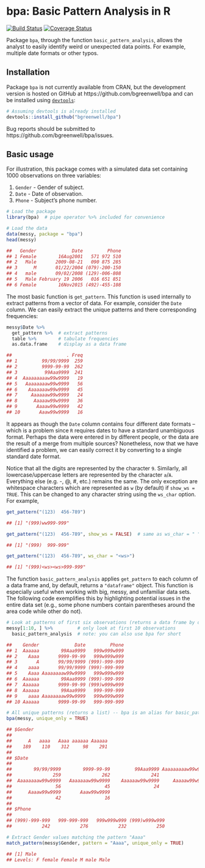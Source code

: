 # bpa: Basic Pattern Analysis in R

[![Build Status](https://travis-ci.org/bgreenwell/bpa.svg?branch=master)](https://travis-ci.org/bgreenwell/bpa)
[![Coverage Status](https://img.shields.io/codecov/c/github/bgreenwell/bpa.svg)](https://codecov.io/github/bgreenwell/bpa?branch=master)

Package `bpa`, through the function `basic_pattern_analysis`, allows the analyst to easily identify weird or unexpected data points. For example, multiple date formats or other typos.

## Installation
Package `bpa` is not currently available from CRAN, but the development version is hosted on GitHub at https://github.com/bgreenwell/bpa and can be installed using [`devtools`](https://github.com/hadley/devtools):
```r
# Assuming devtools is already installed
devtools::install_github("bgreenwell/bpa")
```
Bug reports should be submitted to https://github.com/bgreenwell/bpa/issues.

## Basic usage

For illustration, this package comes with a simulated data set containing 1000 observations on three variables:

  1. `Gender` - Gender of subject.
  2. `Date` - Date of observation.
  3. `Phone` - Subject's phone number.

```r
# Load the package
library(bpa)  # pipe operator %>% included for convenience

# Load the data
data(messy, package = "bpa")
head(messy)

##   Gender             Date         Phone
## 1 Female        16Aug2001   571 972 510
## 2   Male       2009-08-21   090 875 285
## 3      M       01/22/2004 (079)-200-150
## 4   male       09/02/2008 (129)-006-808
## 5   Male February 19 2006   016 651 851
## 6 Female        16Nov2015 (492)-455-108
```

The most basic function is `get_pattern`. This function is used internally to extract patterns from a vector of data. For example, consider the `Date` column. We can easily extract the unique patterns and there corresponding frequencies:
```r
messy$Date %>%
  get_pattern %>%  # extract patterns
  table %>%        # tabulate frequencies
  as.data.frame    # display as a data frame

##                    . Freq
## 1         99/99/9999  259
## 2         9999-99-99  262
## 3          99Aaa9999  241
## 4  Aaaaaaaaaw99w9999   19
## 5   Aaaaaaaaw99w9999   56
## 6    Aaaaaaaw99w9999   45
## 7     Aaaaaaw99w9999   24
## 8      Aaaaaw99w9999   36
## 9       Aaaaw99w9999   42
## 10       Aaaw99w9999   16
```
It appears as though the `Date` column contains four different date formats -- which is a problem since `R` requires dates to have a standard unambiguous format. Perhaps the data were entered in by different people, or the data are the result of a merge from multiple sources? Nonetheless, now that we have identified a problem, we can easily correct it by converting to a single standard date format.

Notice that all the digits are represented by the character `9`. Similarly, all lowercase/uppercase letters are represented by the character `a`/`A`. Everything else (e.g. -, @, #, etc.) remains the same. The only exception are whitespace characters which are represented as `w` (by default) if `show_ws = TRUE`. This can be changed to any character string using the `ws_char` option. For example,
```r
get_pattern("(123)  456-789")

## [1] "(999)ww999-999"
```

```r
get_pattern("(123)  456-789", show_ws = FALSE)  # same as ws_char = " "

## [1] "(999)  999-999"
```

```r
get_pattern("(123)  456-789", ws_char = "<ws>")

## [1] "(999)<ws><ws>999-999"
```
 
The function `basic_pattern_analysis` applies `get_pattern` to each column of a data frame and, by default, returns a `"dataframe"` object. This function is especially useful when working with big, messy, and unfamiliar data sets. The following code exemplifies this by highlighting potential issues in the entire data set (e.g., some phone numbers contain parentheses around the area code while other do not).
```r
# Look at patterns of first six observations (returns a data frame by default)
messy[1:10, ] %>%         # only look at first 10 observations
  basic_pattern_analysis  # note: you can also use bpa for short

##    Gender             Date         Phone
## 1  Aaaaaa        99Aaa9999   999w999w999
## 2    Aaaa       9999-99-99   999w999w999
## 3       A       99/99/9999 (999)-999-999
## 4    aaaa       99/99/9999 (999)-999-999
## 5    Aaaa Aaaaaaaaw99w9999   999w999w999
## 6  Aaaaaa        99Aaa9999 (999)-999-999
## 7  Aaaaaa       9999-99-99 (999)w999w999
## 8  Aaaaaa        99Aaa9999   999-999-999
## 9    aaaa Aaaaaaaaw99w9999   999w999w999
## 10 Aaaaaa       9999-99-99   999-999-999

# All unique patterns (returns a list) -- bpa is an alias for basic_pattern_analysis
bpa(messy, unique_only = TRUE)

## $Gender
## 
##      A   aaaa   Aaaa aaaaaa Aaaaaa 
##    189    110    312     98    291 
## 
## $Date
## 
##        99/99/9999        9999-99-99         99Aaa9999 Aaaaaaaaaw99w9999 
##               259               262               241                19 
##  Aaaaaaaaw99w9999   Aaaaaaaw99w9999    Aaaaaaw99w9999     Aaaaaw99w9999 
##                56                45                24                36 
##      Aaaaw99w9999       Aaaw99w9999 
##                42                16 
## 
## $Phone
## 
## (999)-999-999   999-999-999   999w999w999 (999)w999w999 
##           242           276           232           250

# Extract Gender values matching the pattern "Aaaa"
match_pattern(messy$Gender, pattern = "Aaaa", unique_only = TRUE)

## [1] Male
## Levels: F female Female M male Male
```
